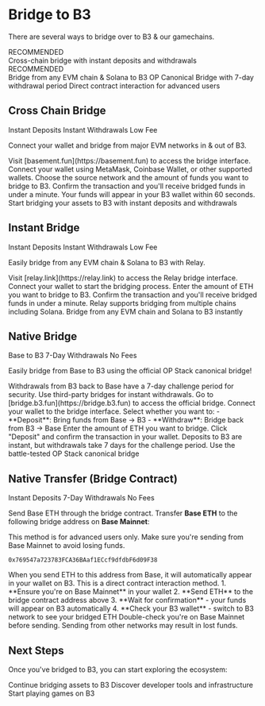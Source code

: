 
# Bridge to B3

There are several ways to bridge over to B3 & our gamechains.

<CardGroup cols={2}>
  <Card title="Basement Bridge" icon="zap" href="#cross-chain-bridge">
    <div style={{ marginBottom: '8px' }}>
      <span style={{ backgroundColor: '#22c55e', color: 'white', padding: '2px 6px', borderRadius: '12px', fontSize: '10px', fontWeight: 'bold' }}>RECOMMENDED</span>
    </div>
    Cross-chain bridge with instant deposits and withdrawals
  </Card>
  
  <Card title="Relay Bridge" icon="arrow-right-left" href="#instant-bridge">
    <div style={{ marginBottom: '8px' }}>
      <span style={{ backgroundColor: '#22c55e', color: 'white', padding: '2px 6px', borderRadius: '12px', fontSize: '10px', fontWeight: 'bold' }}>RECOMMENDED</span>
    </div>
    Bridge from any EVM chain & Solana to B3
  </Card>
  
  <Card title="Native Bridge" icon="bridge" href="#native-bridge">
    OP Canonical Bridge with 7-day withdrawal period
  </Card>
  
  <Card title="Bridge Contract" icon="code" href="#bridge-contract">
    Direct contract interaction for advanced users
  </Card>
</CardGroup>

## Cross Chain Bridge

<div style={{ marginBottom: '16px' }}>
  <span style={{ backgroundColor: '#3b82f6', color: 'white', padding: '4px 8px', borderRadius: '4px', fontSize: '12px', marginRight: '8px' }}>Instant Deposits</span>
  <span style={{ backgroundColor: '#8b5cf6', color: 'white', padding: '4px 8px', borderRadius: '4px', fontSize: '12px', marginRight: '8px' }}>Instant Withdrawals</span>
  <span style={{ backgroundColor: '#10b981', color: 'white', padding: '4px 8px', borderRadius: '4px', fontSize: '12px' }}>Low Fee</span>
</div>

Connect your wallet and bridge from major EVM networks in & out of B3.

<Steps>
<Step title="Go to the Basement Bridge">
  Visit [basement.fun](https://basement.fun) to access the bridge interface.
</Step>

<Step title="Connect your Wallet">
  Connect your wallet using MetaMask, Coinbase Wallet, or other supported wallets.
</Step>

<Step title="Select network & funds">
  Choose the source network and the amount of funds you want to bridge to B3.
</Step>

<Step title="Confirm transaction">
  Confirm the transaction and you'll receive bridged funds in under a minute.
  
  <Check>
  Your funds will appear in your B3 wallet within 60 seconds.
  </Check>
</Step>
</Steps>

<Card title="Use Basement Bridge" icon="external-link" href="https://basement.fun" cta="Use Bridge" horizontal>
  Start bridging your assets to B3 with instant deposits and withdrawals
</Card>

## Instant Bridge

<div style={{ marginBottom: '16px' }}>
  <span style={{ backgroundColor: '#3b82f6', color: 'white', padding: '4px 8px', borderRadius: '4px', fontSize: '12px', marginRight: '8px' }}>Instant Deposits</span>
  <span style={{ backgroundColor: '#8b5cf6', color: 'white', padding: '4px 8px', borderRadius: '4px', fontSize: '12px', marginRight: '8px' }}>Instant Withdrawals</span>
  <span style={{ backgroundColor: '#10b981', color: 'white', padding: '4px 8px', borderRadius: '4px', fontSize: '12px' }}>Low Fee</span>
</div>

Easily bridge from any EVM chain & Solana to B3 with Relay.

<Steps>
<Step title="Go to the Relay Bridge">
  Visit [relay.link](https://relay.link) to access the Relay bridge interface.
</Step>

<Step title="Connect your Wallet">
  Connect your wallet to start the bridging process.
</Step>

<Step title="Enter bridge amount">
  Enter the amount of ETH you want to bridge to B3.
</Step>

<Step title="Confirm transaction">
  Confirm the transaction and you'll receive bridged funds in under a minute.
  
  <Check>
  Relay supports bridging from multiple chains including Solana.
  </Check>
</Step>
</Steps>

<Card title="Use Relay Bridge" icon="external-link" href="https://relay.link" cta="Use Bridge" horizontal>
  Bridge from any EVM chain and Solana to B3 instantly
</Card>

## Native Bridge

<div style={{ marginBottom: '16px' }}>
  <span style={{ backgroundColor: '#3b82f6', color: 'white', padding: '4px 8px', borderRadius: '4px', fontSize: '12px', marginRight: '8px' }}>Base to B3</span>
  <span style={{ backgroundColor: '#f59e0b', color: 'white', padding: '4px 8px', borderRadius: '4px', fontSize: '12px', marginRight: '8px' }}>7-Day Withdrawals</span>
  <span style={{ backgroundColor: '#10b981', color: 'white', padding: '4px 8px', borderRadius: '4px', fontSize: '12px' }}>No Fees</span>
</div>

Easily bridge from Base to B3 using the official OP Stack canonical bridge!

<Warning>
Withdrawals from B3 back to Base have a 7-day challenge period for security. Use third-party bridges for instant withdrawals.
</Warning>

<Steps>
<Step title="Visit the bridge">
  Go to [bridge.b3.fun](https://bridge.b3.fun) to access the official bridge.
</Step>

<Step title="Connect your Wallet">
  Connect your wallet to the bridge interface.
</Step>

<Step title="Choose direction">
  Select whether you want to:
  - **Deposit**: Bring funds from Base → B3
  - **Withdraw**: Bridge back from B3 → Base
</Step>

<Step title="Enter amount">
  Enter the amount of ETH you want to bridge.
</Step>

<Step title="Complete transaction">
  Click "Deposit" and confirm the transaction in your wallet.
  
  <Tip>
  Deposits to B3 are instant, but withdrawals take 7 days for the challenge period.
  </Tip>
</Step>
</Steps>

<Card title="Use Official Bridge" icon="external-link" href="https://bridge.b3.fun" cta="Bridge" horizontal>
  Use the battle-tested OP Stack canonical bridge
</Card>

## Native Transfer (Bridge Contract)

<div style={{ marginBottom: '16px' }}>
  <span style={{ backgroundColor: '#3b82f6', color: 'white', padding: '4px 8px', borderRadius: '4px', fontSize: '12px', marginRight: '8px' }}>Instant Deposits</span>
  <span style={{ backgroundColor: '#f59e0b', color: 'white', padding: '4px 8px', borderRadius: '4px', fontSize: '12px', marginRight: '8px' }}>7-Day Withdrawals</span>
  <span style={{ backgroundColor: '#10b981', color: 'white', padding: '4px 8px', borderRadius: '4px', fontSize: '12px' }}>No Fees</span>
</div>

Send Base ETH through the bridge contract. Transfer **Base ETH** to the following bridge address on **Base Mainnet**:

<Warning>
This method is for advanced users only. Make sure you're sending from Base Mainnet to avoid losing funds.
</Warning>

```text Bridge Address
0x769547a723783FCA36BAaf1ECcf9dfdbF6d09F38
```

<Note>
When you send ETH to this address from Base, it will automatically appear in your wallet on B3. This is a direct contract interaction method.
</Note>

<Accordion title="How to use the bridge contract">
1. **Ensure you're on Base Mainnet** in your wallet
2. **Send ETH** to the bridge contract address above
3. **Wait for confirmation** - your funds will appear on B3 automatically
4. **Check your B3 wallet** - switch to B3 network to see your bridged ETH

<Warning>
Double-check you're on Base Mainnet before sending. Sending from other networks may result in lost funds.
</Warning>
</Accordion>

## Next Steps

Once you've bridged to B3, you can start exploring the ecosystem:

<CardGroup cols={3}>
  <Card title="Bridge" icon="arrow-right-left" href="/bridge">
    Continue bridging assets to B3
  </Card>
  
  <Card title="Tools" icon="wrench" href="/ecosystem-tools">
    Discover developer tools and infrastructure
  </Card>
  
  <Card title="Play Games" icon="gamepad-2" href="https://b3.fun/games">
    Start playing games on B3
  </Card>
</CardGroup>
